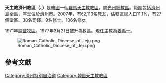 {{Infobox Roman Catholic diocese
|Roman Catholic Diocese of = 天主教濟州教区
|Latin name of diocese = Dioecesis Cheiuensis
|圖片 = 
|圖片說明 = 
|location = [[大韓民国|大韓民国]]
|territory = [[濟州特別自治道|濟州特別自治道]]
|population = 60,286
|rite = 拉丁禮
|主保 = 
|province = [[天主教光州总教区|光州]]
|established = 1977年
|主教座堂 = 
|副主教座堂 =
|leadership = 主教
|website = http://www.diocesecheju.org/
|教宗 = 
|總主教 = 
|ordinary =  姜禹一
|助理主教 = 
}}
'''天主教濟州教區（{{lang-la|Dioecesis Cheiuensis}}、{{lang-ko|천주교 제주교구}}）'''是[[韓國|韓國]]一個[[羅馬天主教|羅馬天主教]][[教區|教區]]，屬[[天主教光州總教區|光州總教區]]。範圍包括[[濟州島|濟州島]]全島，座堂位於[[濟州市|濟州市]]。2007年，有62,113名教友，估轄區總人口11.1%，有27個堂區、38名司鐸、9名修士、106名修女。

1971年設[[監牧|監牧區]]。1977年3月21日被升為教區。現任主教為[[姜禹一|姜禹一]]。

[[File:Roman_Catholic_Diocese_of_Jeju.png|left]]

==參考文獻==
<div class="references-small">
<references />
</div>

{{朝鮮半島天主教}}

[[Category:濟州特別自治道|Category:濟州特別自治道]]
[[Category:韓國天主教教區|Category:韓國天主教教區]]
